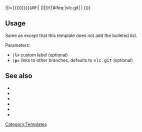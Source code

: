 {{Git link|p={{{p|vlc.git}}}|a=blob|f={{{name|{{{1|}}}}}}|l={{{l|{{{name|{{{1|}}}}}}}}}}}{{#if:{{{2|}}}|&#32;({{{2}}})|}}{{#ifeq:{{{p|vlc.git}}}|vlc.git| |&#32;({{{p}}})}}<noinclude>
==Usage==
Same as {{tl|file}} except that this template does not add the bulleted list.

Parameters:
* '''<code><nowiki>|l=</nowiki></code>''' custom label (optional)
* '''<code><nowiki>|p=</nowiki></code>''' links to other branches, defaults to <samp>vlc.git</samp> (optional)

== See also ==
* {{tl|Commit}}
* {{tl|Commitdiff}}
* {{tl|File}}
* {{tl|SVNSourceFile}}
* {{tl|VLCSourceFile}}
* {{tl|VLCSourceFolder}}

[[Category:Templates]]
</noinclude>